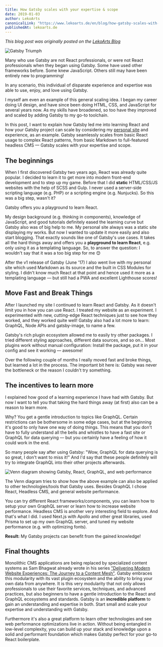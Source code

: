 ```yaml
---
title: How Gatsby scales with your expertise & scope
date: 2019-01-03
author: LekoArts
canonicalLink: "https://www.lekoarts.de/en/blog/how-gatsby-scales-with-your-expertise-and-scope"
publishedAt: lekoarts.de
---
```


_This blog post was originally posted on the [LekoArts Blog](https://www.lekoarts.de/en/blog/how-gatsby-scales-with-your-expertise-and-scope)_

![Gatsby Triumph](./images/Gatsby-Scope-Expertise.png)

Many who use Gatsby are not React professionals, or were not React professionals when they began using Gatsby. Some have used other frameworks before. Some knew JavaScript. Others still may have been entirely new to programming!

In any scenario, this individual of disparate experience and expertise was able to use, enjoy, and love using Gatsby.

I myself am even an example of this general scaling idea. I began my career doing UI design, and have since been doing HTML, CSS, and JavaScript for several years now. As my skills have broadened, so too have they improved and scaled by adding Gatsby to my go-to toolchain.

In this post, I want to explain how Gatsby led me into learning React and how your Gatsby project can scale by considering my [personal site](https://www.lekoarts.de/en) and experience, as an example. Gatsby seamlessly scales from basic React usage to complex React patterns, from basic Markdown to full-featured headless CMS — Gatsby scales with your expertise and scope.

## The beginnings

When I first discovered Gatsby two years ago, React was already quite popular. I decided to learn it to get more into modern front-end development and to step up my game. Before that I did **static** HTML/CSS/JS websites with the help of SCSS and Gulp. I never used a server-side scripting language (e.g. PHP) or a scripting engine (e.g. Nunjucks). So this was a big step, wasn't it?

<Pullquote>Gatsby offers you a playground to learn React.</Pullquote>

My design background (e.g. thinking in components), knowledge of JavaScript, and good tutorials definitely eased the learning curve but Gatsby also was of big help to me. My personal site always was a static site displaying my works. But now I wanted to update it more easily and also start blogging. That exactly sounds like one of Gatsby's use cases. It takes all the hard things away and offers you a **playground to learn React**, e.g. only using it as a templating language. So, to answer the question: I wouldn't say that it was a too big step for me 😊

After the v1 release of Gatsby (June '17) I also went live with my personal site which used Markdown as its source and the built in CSS Modules for styling. I didn't know much React at that point and hence used it more as a templating language — but still had a PWA and excellent Lighthouse scores!

## Move Fast and Break Things

After I launched my site I continued to learn React and Gatsby. As it doesn't limit you in how you can use React. I treated my website as an experiment. I experimented with new, cutting-edge React techniques just to see how they worked, and they worked quite well! Gatsby also had a lot more to learn: GraphQL, Node APIs and gatsby-image, to name a few.

Gatsby's rich plugin ecosystem allowed me to easily try other packages. I tried different styling approaches, different data sources, and so on... Most plugins work without manual configuration: Install the package, put it in your config and see it working — awesome!

Over the following couple of months I really moved fast and broke things, but learned a lot in the process. The important bit here is: Gatsby was never the bottleneck or the reason I couldn't try something.

## The incentives to learn more

I explained how good of a learning experience I have had with Gatsby. But now I want to tell you that taking the hard things away (at first) also can be a reason to learn more.

Why? You get a gentle introduction to topics like GraphQL. Certain restrictions can be bothersome in some edge cases, but at the beginning it's good to only have one way of doing things. This means that you don't have to fully understand all the bells and whistles to have a fast site or GraphQL for data querying — but you certainly have a feeling of how it could work in the end.

So many people say after using Gatsby: "Wow, GraphQL for data querying is so great, I don't want to miss it!" And I'd say that these people definitely will try to integrate GraphQL into their other projects afterwards.

![Venn diagram showing Gatsby, React, GraphQL, and web performance](./images/Venn_React-GraphQL-Web-Performance.jpg)

The Venn diagram tries to show how the above example can also be applied to other technologies/tools that Gatsby uses. Besides GraphQL I chose React, Headless CMS, and general website performance.

You can try different React frameworks/components, you can learn how to setup your own GraphQL server or learn how to increase website performance. Headless CMS is another very interesting field to explore. And that's what I did. I used Next.js with Apollo and other great libraries, used Prisma to set up my own GraphQL server, and tuned my website performance (e.g. with optimizing fonts).

**Result:** My Gatsby projects can benefit from the gained knowledge!

## Final thoughts

Monolithic CMS applications are being replaced by specialized content systems as Sam Bhagwat already wrote in his series ["Delivering Modern Website Experiences: The Journey to a Content Mesh"](/blog/2018-10-04-journey-to-the-content-mesh). Gatsby embraces this modularity with its vast plugin ecosystem and the ability to bring your own data from anywhere. It is this very modularity that not only allows professionals to use their favorite services, techniques, and advanced practices, but also beginners to have a gentle introduction to the React and GraphQL ecosystems and standards. Gatsby is an **incredible platform** to gain an understanding and expertise in both. Start small and scale your expertise and understanding with Gatsby.

Furthermore it's also a great platform to learn other technologies and see web performance optimizations live in action. Without being entangled in low-level complexity, you can build up your stack and knowledge upon a solid and performant foundation which makes Gatsby perfect for your go-to React boilerplate.
